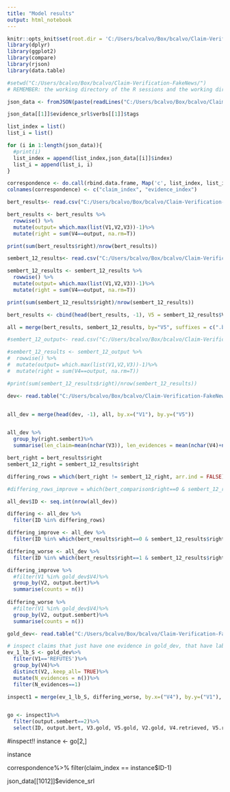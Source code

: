```yaml
---
title: "Model results"
output: html_notebook
---
```



```r
knitr::opts_knit$set(root.dir = 'C:/Users/bcalvo/Box/bcalvo/Claim-Verification-FakeNews/')
library(dplyr)
library(ggplot2)
library(compare)
library(rjson)
library(data.table)

#setwd("C:/Users/bcalvo/Box/bcalvo/Claim-Verification-FakeNews/")
# REMEMBER: the working directory of the R sessions and the working directory of the notebook are different things!!!!

```




```r
json_data <- fromJSON(paste(readLines("C:/Users/bcalvo/Box/bcalvo/Claim-Verification-FakeNews/data/gear/dev_srl_all.json"), collapse=""))

json_data[[1]]$evidence_srl$verbs[[1]]$tags

list_index = list()
list_i = list()

for (i in 1:length(json_data)){
  #print(i)
  list_index = append(list_index,json_data[[i]]$index)
  list_i = append(list_i, i)
} 

correspondence <- do.call(rbind.data.frame, Map('c', list_index, list_i))
colnames(correspondence) <- c("claim_index", "evidence_index")
```


```r
bert_results<- read.csv("C:/Users/bcalvo/Box/bcalvo/Claim-Verification-FakeNews/experiment-5/outputs/bert_base/dev-results.tsv", header = FALSE, sep='\t')

bert_results <- bert_results %>%
  rowwise() %>%
  mutate(output= which.max(list(V1,V2,V3))-1)%>%
  mutate(right = sum(V4==output, na.rm=T))

print(sum(bert_results$right)/nrow(bert_results))
```

```r
sembert_12_results<- read.csv("C:/Users/bcalvo/Box/bcalvo/Claim-Verification-FakeNews/experiment-5/outputs/sembert_12/dev-results.tsv", header = FALSE, sep='\t')

sembert_12_results <- sembert_12_results %>%
  rowwise() %>%
  mutate(output= which.max(list(V1,V2,V3))-1)%>%
  mutate(right = sum(V4==output, na.rm=T))

print(sum(sembert_12_results$right)/nrow(sembert_12_results))

```

```r
bert_results <- cbind(head(bert_results, -1), V5 = sembert_12_results$V5) # I delete one row to match

all = merge(bert_results, sembert_12_results, by="V5", suffixes = c(".bert",".sembert"))
```


```r
#sembert_12_output<- read.csv("C:/Users/bcalvo/Box/bcalvo/Claim-Verification-FakeNews/experiment-5/outputs/mapping/dev-results.tsv", header = FALSE, sep='\t')

#sembert_12_results <- sembert_12_output %>%
#  rowwise() %>%
#  mutate(output= which.max(list(V1,V2,V3))-1)%>%
#  mutate(right = sum(V4==output, na.rm=T))

#print(sum(sembert_12_results$right)/nrow(sembert_12_results))

```


```r
dev<- read.table("C:/Users/bcalvo/Box/bcalvo/Claim-Verification-FakeNews/data/gear/dev_data_new.tsv", sep="\t", header=FALSE, comment.char="#", na.strings=".", stringsAsFactors=FALSE, quote="", fill=TRUE)


all_dev = merge(head(dev, -1), all, by.x=("V1"), by.y=("V5"))


all_dev %>%
  group_by(right.sembert)%>%
  summarise(len_claim=mean(nchar(V3)), len_evidences = mean(nchar(V4)+nchar(V5)+nchar(V6)+nchar(V7)+nchar(V8)))

```

```r

bert_right = bert_results$right
sembert_12_right = sembert_12_results$right

differing_rows = which(bert_right != sembert_12_right, arr.ind = FALSE)

#differing_rows_improve = which(bert_comparison$right==0 & sembert_12_results$right==1, arr.ind = FALSE)

all_dev$ID <- seq.int(nrow(all_dev))

differing <- all_dev %>%
  filter(ID %in% differing_rows)

differing_improve <- all_dev %>%
  filter(ID %in% which(bert_results$right==0 & sembert_12_results$right==1, arr.ind = FALSE))

differing_worse <- all_dev %>%
  filter(ID %in% which(bert_results$right==1 & sembert_12_results$right==0, arr.ind = FALSE))

differing_improve %>%
  #filter(V1 %in% gold_dev$V4)%>%
  group_by(V2, output.bert)%>%
  summarise(counts = n())
  
differing_worse %>%
  #filter(V1 %in% gold_dev$V4)%>%
  group_by(V2, output.sembert)%>%
  summarise(counts = n())

```

```r
gold_dev<- read.table("C:/Users/bcalvo/Box/bcalvo/Claim-Verification-FakeNews/data/gear/gold_evidence_dev.tsv", sep="\t", header=FALSE, comment.char="#", na.strings=".", stringsAsFactors=FALSE, quote="", fill=TRUE)
```

```r
# inspect claims that just have one evidence in gold_dev, that have label SUPPORT, are labeled wrong in BERT and right in SEMBERT
ev_1_lb_S <- gold_dev%>%
  filter(V1=='REFUTES')%>%
  group_by(V4)%>%
  distinct(V2,.keep_all= TRUE)%>%
  mutate(N_evidences = n())%>%
  filter(N_evidences==1)

```

```r
inspect1 = merge(ev_1_lb_S, differing_worse, by.x=("V4"), by.y=("V1"), suffixes = c(".gold",".retrieved"))


go <- inspect1%>%
  filter(output.sembert==2)%>%
  select(ID, output.bert, V3.gold, V5.gold, V2.gold, V4.retrieved, V5.retrieved, V6.retrieved, V7, V8)

```


#inspect!!
instance <- go[2,]

instance

correspondence%>%
  filter(claim_index == instance$ID-1)

json_data[[1012]]$evidence_srl






